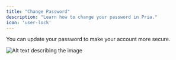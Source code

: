 ```yaml
---
title: "Change Password"
description: "Learn how to change your password in Pria."
icon: 'user-lock'
---
```


You can update your password to make your account more secure.

![Alt text describing the image](https://placeholdit.com/1000x600/fcefff/c0a1e6)